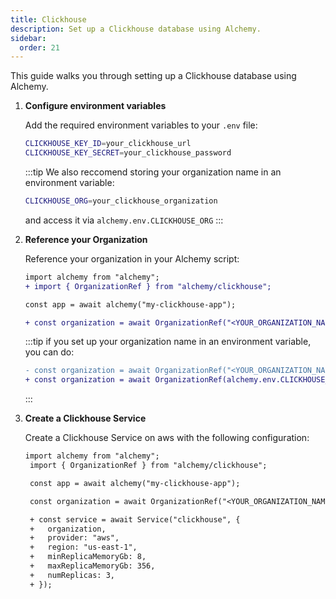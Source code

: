 ```yaml
---
title: Clickhouse
description: Set up a Clickhouse database using Alchemy.
sidebar:
  order: 21
---
```



This guide walks you through setting up a Clickhouse database using Alchemy.

<Steps>

1. **Configure environment variables**

   Add the required environment variables to your `.env` file:

   ```bash
   CLICKHOUSE_KEY_ID=your_clickhouse_url
   CLICKHOUSE_KEY_SECRET=your_clickhouse_password
   ```

	 :::tip
	 We also reccomend storing your organization name in an environment variable:

	 ```bash
	 CLICKHOUSE_ORG=your_clickhouse_organization
	 ```

	 and access it via `alchemy.env.CLICKHOUSE_ORG`
	 :::

2. **Reference your Organization**

	Reference your organization in your Alchemy script:

	 ```diff lang='ts'
   import alchemy from "alchemy";
	 + import { OrganizationRef } from "alchemy/clickhouse";

	 const app = await alchemy("my-clickhouse-app");

	 + const organization = await OrganizationRef("<YOUR_ORGANIZATION_NAME>");
	 ```

	 :::tip
	 if you set up your organization name in an environment variable, you can do:

	 ```diff lang='ts'
	 - const organization = await OrganizationRef("<YOUR_ORGANIZATION_NAME>");
	 + const organization = await OrganizationRef(alchemy.env.CLICKHOUSE_ORG);
	 ```
	 :::

3. **Create a Clickhouse Service**

	Create a Clickhouse Service on aws with the following configuration:

	```diff lang='ts'
   import alchemy from "alchemy";
	 import { OrganizationRef } from "alchemy/clickhouse";

	 const app = await alchemy("my-clickhouse-app");

	 const organization = await OrganizationRef("<YOUR_ORGANIZATION_NAME>");

	 + const service = await Service("clickhouse", {
	 + 	 organization,
	 + 	 provider: "aws",
	 + 	 region: "us-east-1",
	 + 	 minReplicaMemoryGb: 8,
	 + 	 maxReplicaMemoryGb: 356,
	 + 	 numReplicas: 3,
	 + });
	```

</Steps>